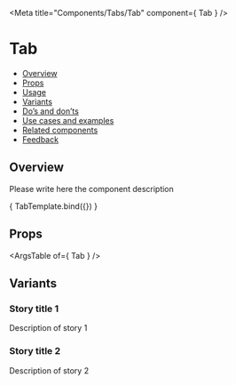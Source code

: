 
<Meta
  title="Components/Tabs/Tab"
  component={ Tab }
/>

<!--- Component template -->


<!--- Component documentation -->

# Tab
- [Overview](#overview)
- [Props](#props)
- [Usage](#usage)
- [Variants](#variants)
- [Do’s and don’ts](#dos-and-donts)
- [Use cases and examples](#use-cases-and-examples)
- [Related components](#related-components)
- [Feedback](#feedback)

## Overview
Please write here the component description

<Canvas>
  <Story name="Overview"
         args={ {prop1: "prop's default value", prop2: "prop's default value"} }>
    { TabTemplate.bind({}) }
  </Story>
</Canvas>

## Props
<ArgsTable of={ Tab } />

## Variants
### Story title 1
Description of story 1
<Canvas>
  <Story name="Story title 1">
    <Tab />
    <Tab />
  </Story>
</Canvas>

### Story title 2
Description of story 2
<Canvas>
  <Story name="Story title 2">
    <Tab />
    <Tab />
  </Story>
</Canvas>
